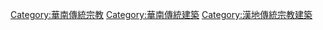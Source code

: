 [[Category:華南傳統宗教|Category:華南傳統宗教]]
[[Category:華南傳統建築|Category:華南傳統建築]]
[[Category:漢地傳統宗教建築|Category:漢地傳統宗教建築]]